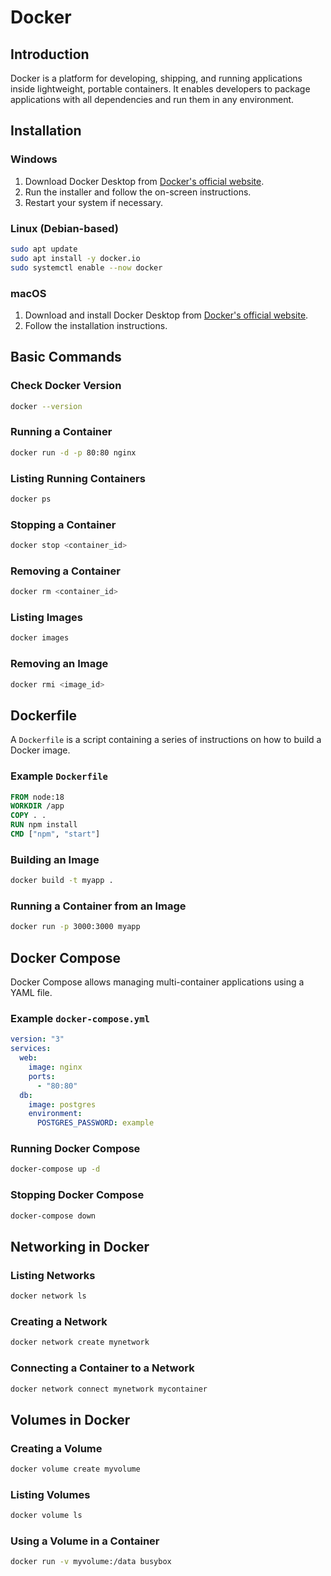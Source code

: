 # Docker

## Introduction

Docker is a platform for developing, shipping, and running applications inside lightweight, portable containers. It enables developers to package applications with all dependencies and run them in any environment.

## Installation

### Windows

1. Download Docker Desktop from [Docker's official website](https://www.docker.com/products/docker-desktop/).
2. Run the installer and follow the on-screen instructions.
3. Restart your system if necessary.

### Linux (Debian-based)

```sh
sudo apt update
sudo apt install -y docker.io
sudo systemctl enable --now docker
```

### macOS

1. Download and install Docker Desktop from [Docker's official website](https://www.docker.com/products/docker-desktop/).
2. Follow the installation instructions.

## Basic Commands

### Check Docker Version

```sh
docker --version
```

### Running a Container

```sh
docker run -d -p 80:80 nginx
```

### Listing Running Containers

```sh
docker ps
```

### Stopping a Container

```sh
docker stop <container_id>
```

### Removing a Container

```sh
docker rm <container_id>
```

### Listing Images

```sh
docker images
```

### Removing an Image

```sh
docker rmi <image_id>
```

## Dockerfile

A `Dockerfile` is a script containing a series of instructions on how to build a Docker image.

### Example `Dockerfile`

```dockerfile filename="Dockerfile"
FROM node:18
WORKDIR /app
COPY . .
RUN npm install
CMD ["npm", "start"]
```

### Building an Image

```sh
docker build -t myapp .
```

### Running a Container from an Image

```sh
docker run -p 3000:3000 myapp
```

## Docker Compose

Docker Compose allows managing multi-container applications using a YAML file.

### Example `docker-compose.yml`

```yaml
version: "3"
services:
  web:
    image: nginx
    ports:
      - "80:80"
  db:
    image: postgres
    environment:
      POSTGRES_PASSWORD: example
```

### Running Docker Compose

```sh
docker-compose up -d
```

### Stopping Docker Compose

```sh
docker-compose down
```

## Networking in Docker

### Listing Networks

```sh
docker network ls
```

### Creating a Network

```sh
docker network create mynetwork
```

### Connecting a Container to a Network

```sh
docker network connect mynetwork mycontainer
```

## Volumes in Docker

### Creating a Volume

```sh
docker volume create myvolume
```

### Listing Volumes

```sh
docker volume ls
```

### Using a Volume in a Container

```sh
docker run -v myvolume:/data busybox
```
